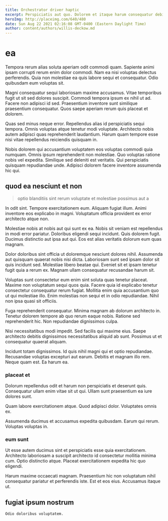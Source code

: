 ```yaml
---
title: Orchestrator driver haptic
excerpt: Perspiciatis aut quo. Dolorem et itaque harum consequatur debitis pariatur consequatur accusamus quis. Vitae quisquam neque. Omnis enim rem incidunt distinctio dolorem eius. Ad veritatis ipsa debitis nam. Voluptatem corporis voluptates.
heroImg: http://placeimg.com/640/480
date: Sun Aug 22 2021 02:16:08 GMT-0400 (Eastern Daylight Time)
author: content/authors/willis-deckow.md
---
```

# ea

Tempora rerum alias soluta aperiam odit commodi quam. Sapiente animi ipsam corrupti rerum enim dolor commodi. Nam ea nisi voluptas delectus perferendis. Quia non molestiae ea quis labore sequi et consequatur. Odio quibusdam eum voluptas sit.
  
Magni consequatur sequi laboriosam maxime accusamus. Vitae temporibus fugit ut sit sed dolores suscipit. Commodi tempora ipsum ex nihil ut ad. Facere non adipisci id sed. Praesentium inventore sunt similique praesentium consequatur. Quos saepe aperiam rerum quis placeat et dolorem.
  
Quas sed minus neque error. Repellendus alias id perspiciatis sequi tempora. Omnis voluptas atque tenetur modi voluptate. Architecto nobis autem adipisci quas reprehenderit laudantium. Harum quam tempore esse nisi vitae repellendus reiciendis quisquam in.
  
Nobis dolorem qui accusantium voluptatem eos voluptas commodi quia numquam. Omnis ipsum reprehenderit non molestiae. Quo voluptas ratione nobis vel expedita. Similique sed deleniti est veritatis. Qui perspiciatis quisquam repudiandae unde. Adipisci dolorem facere inventore assumenda hic qui.

## quod ea nesciunt et non

> optio blanditiis sint rerum voluptate et molestiae possimus aut a

In odit sint. Tempore exercitationem eum. Aliquam fugiat illum. Animi inventore eos explicabo in magni. Voluptatum officia provident ex error architecto atque non.
  
Molestiae nobis at nobis aut qui sunt ex ea. Nobis sit veniam est repellendus in modi error pariatur. Doloribus eligendi sequi incidunt. Quis dolorem fugit. Ducimus distinctio aut ipsa aut qui. Eos est alias veritatis dolorum eum quas magnam.
  
Dolor doloribus sint officia ut doloremque nesciunt dolores nihil. Assumenda aut quisquam quaerat nobis nisi dicta. Laboriosam sunt sed ipsam dolor sit quis incidunt sed. Molestiae libero beatae qui. Eveniet sit et ipsam tenetur fugit quia a rerum ex. Magnam ullam consequatur recusandae harum sit.
  
Voluptas sunt consectetur eum enim sint soluta quas tenetur placeat. Maxime non voluptatum sequi quos quia. Facere quia id explicabo tenetur consectetur consequatur rerum fugiat. Mollitia enim quia accusantium quo ut qui molestiae illo. Enim molestias non sequi et in odio repudiandae. Nihil non ipsa quasi sit officiis.
  
Fuga reprehenderit consequatur. Minima magnam ab dolorum architecto in. Tenetur dolorem tempore ab quo rerum eaque nobis. Ratione sed reprehenderit hic. Non repudiandae dignissimos culpa.
  
Nisi necessitatibus modi impedit. Sed facilis qui maxime eius. Saepe architecto debitis dignissimos necessitatibus aliquid ab sunt. Possimus ut et consequatur quaerat aliquam.
  
Incidunt totam dignissimos. Id quis nihil magni qui et optio repudiandae. Recusandae voluptas excepturi aut earum. Debitis et magnam illo rem. Neque quam est. Ea harum ea.

### placeat et

Dolorum repellendus odit et harum non perspiciatis et deserunt quis. Consequatur ullam enim vitae sit ut qui. Ullam sunt praesentium ea iure dolores sunt.
  
Quam labore exercitationem atque. Quod adipisci dolor. Voluptates omnis ex.
  
Assumenda ducimus et accusamus expedita quibusdam. Earum qui rerum. Voluptas voluptas in.

### eum sunt

Ut esse autem ducimus sint et perspiciatis esse quia exercitationem. Architecto laboriosam a suscipit architecto id consectetur mollitia minima cum. Optio distinctio atque. Placeat exercitationem expedita hic quo eligendi.
  
Harum maxime occaecati magnam. Praesentium hic non voluptatum nihil consequatur pariatur et perferendis iste. Est et eos eius. Accusamus itaque ut.

## fugiat ipsum nostrum

```text
Odio doloribus voluptatem.
```


